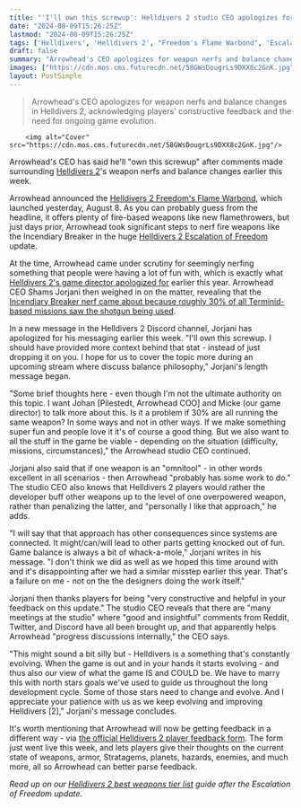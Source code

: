```yaml
---
title: "'I'll own this screwup': Helldivers 2 studio CEO apologizes for balance comments, admits fire weapon nerfs are 'disappointing after we had a similar misstep earlier'"
date: "2024-08-09T15:26:25Z"
lastmod: "2024-08-09T15:26:25Z"
tags: ['Helldivers', 'Helldivers 2', "Freedom's Flame Warbond", 'Escalation of Freedom', 'Incendiary Breaker', 'Terminid']
draft: false
summary: "Arrowhead's CEO apologizes for weapon nerfs and balance changes in Helldivers 2, acknowledging players' constructive feedback and the need for ongoing game evolution."
images: ["https://cdn.mos.cms.futurecdn.net/58GWsDougrLs9DXX8c2GnK.jpg"]
layout: PostSimple
---
```

> Arrowhead's CEO apologizes for weapon nerfs and balance changes in Helldivers 2, acknowledging players' constructive feedback and the need for ongoing game evolution.


        <img alt="Cover" src="https://cdn.mos.cms.futurecdn.net/58GWsDougrLs9DXX8c2GnK.jpg"/>
        
Arrowhead's CEO has said he'll "own this screwup" after comments made surrounding [Helldivers 2](https://www.gamesradar.com/helldivers-2-guide/)'s weapon nerfs and balance changes earlier this week.

Arrowhead announced the [Helldivers 2 Freedom's Flame Warbond](https://www.gamesradar.com/games/third-person-shooter/helldivers-2-freedoms-flame-warbond/), which launched yesterday, August 8. As you can probably guess from the headline, it offers plenty of fire-based weapons like new flamethrowers, but just days prior, Arrowhead took significant steps to nerf fire weapons like the Incendiary Breaker in the huge [Helldivers 2 Escalation of Freedom](https://www.gamesradar.com/games/third-person-shooter/helldivers-2-escalation-of-freedom-update/) update.

At the time, Arrowhead came under scrutiny for seemingly nerfing something that people were having a lot of fun with, which is exactly what [Helldivers 2's game director apologized for](https://www.gamesradar.com/games/third-person-shooter/helldivers-2-director-agrees-with-balancing-complaints-it-feels-like-every-time-someone-finds-something-fun-the-fun-is-removed/) earlier this year. Arrowhead CEO Shams Jorjani then weighed in on the matter, revealing that the [Incendiary Breaker nerf came about because roughly 30% of all Terminid-based missions saw the shotgun being used](https://www.gamesradar.com/games/third-person-shooter/helldivers-2s-new-fire-weapon-nerfs-are-down-to-one-shotgun-being-used-in-30-of-all-terminid-sessions-says-arrowheads-ceo-is-that-a-problem-yes/).

In a new message in the Helldivers 2 Discord channel, Jorjani has apologized for his messaging earlier this week. "I'll own this screwup. I should have provided more context behind that stat - instead of just dropping it on you. I hope for us to cover the topic more during an upcoming stream where discuss balance philosophy," Jorjani's length message began. 

"Some brief thoughts here - even though I'm not the ultimate authority on this topic. I want Johan [Pilestedt, Arrowhead COO] and Micke (our game director) to talk more about this. Is it a problem if 30% are all running the same weapon? In some ways and not in other ways. If we make something super fun and people love it it's of course a good thing. But we also want to all the stuff in the game be viable - depending on the situation (difficulty, missions, circumstances)," the Arrowhead studio CEO continued. 

Jorjani also said that if one weapon is an "omnitool" - in other words excellent in all scenarios - then Arrowhead "probably has some work to do." The studio CEO also knows that Helldivers 2 players would rather the developer buff other weapons up to the level of one overpowered weapon, rather than penalizing the latter, and "personally I like that approach," he adds.

"I will say that that approach has other consequences since systems are connected. It might/can/will lead to other parts getting knocked out of fun. Game balance is always a bit of whack-a-mole," Jorjani writes in his message. "I don't think we did as well as we hoped this time around with and it's disappointing after we had a similar misstep earlier this year. That's a failure on me - not on the the designers doing the work itself."

Jorjani then thanks players for being "very constructive and helpful in your feedback on this update." The studio CEO reveals that there are "many meetings at the studio" where "good and insightful" comments from Reddit, Twitter, and Discord have all been brought up, and that apparently helps Arrowhead "progress discussions internally," the CEO says.

"This might sound a bit silly but - Helldivers is a something that's constantly evolving. When the game is out and in your hands it starts evolving - and thus also our view of what the game IS and COULD be. We have to marry this with north stars goals we've used to guide us throughout the long development cycle. Some of those stars need to change and evolve. And I appreciate your patience with us as we keep evolving and improving Helldivers [2]," Jorjani's message concludes.

It's worth mentioning that Arrowhead will now be getting feedback in a different way - via [the official Helldivers 2 player feedback form](https://www.gamesradar.com/games/third-person-shooter/helldivers-2s-official-feedback-form-is-finally-here-letting-players-impart-impressions-on-armor-weapons-stratagems-planets-hazards-and-more/). The form just went live this week, and lets players give their thoughts on the current state of weapons, armor, Stratagems, planets, hazards, enemies, and much more, all so Arrowhead can better parse feedback.

*Read up on our *[<em>Helldivers 2 best weapons tier list</em>](https://www.gamesradar.com/helldivers-2-weapons-best-tier-list/)* guide after the Escalation of Freedom update.*
        